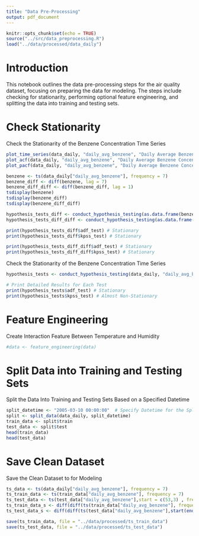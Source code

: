 ```yaml
---
title: "Data Pre-Processing"
output: pdf_document
---
```


```r
knitr::opts_chunk$set(echo = TRUE)
source("../src/data_preprocessing.R")
load("../data/processed/data_daily")
```


# Introduction

This notebook outlines the data pre-processing steps for the air quality dataset, focusing on preparing the data for modeling. The steps include checking for stationarity, performing optional feature engineering, and splitting the data into training and testing sets.


# Check Stationarity

Check the Stationarity of the Benzene Concentration Time Series

```r
plot_time_series(data_daily, "daily_avg_benzene", "Daily Average Benzene Concentration")
plot_acf(data_daily, "daily_avg_benzene", "Daily Average Benzene Concentration")
plot_pacf(data_daily, "daily_avg_benzene", "Daily Average Benzene Concentration")
```

```r
benzene <- ts(data_daily["daily_avg_benzene"], frequency = 7)
benzene_diff <- diff(benzene, lag = 7)
benzene_diff_diff <- diff(benzene_diff, lag = 1)
tsdisplay(benzene)
tsdisplay(benzene_diff)
tsdisplay(benzene_diff_diff)
```

```r

hypothesis_tests_diff <- conduct_hypothesis_testing(as.data.frame(benzene_diff), "daily_avg_benzene")
hypothesis_tests_diff_diff <- conduct_hypothesis_testing(as.data.frame(benzene_diff_diff), "daily_avg_benzene")

print(hypothesis_tests_diff$adf_test) # Stationary
print(hypothesis_tests_diff$kpss_test) # Stationary

print(hypothesis_tests_diff_diff$adf_test) # Stationary
print(hypothesis_tests_diff_diff$kpss_test) # Stationary
```

Check the Stationarity of the Benzene Concentration Time Series

```r
hypothesis_tests <- conduct_hypothesis_testing(data_daily, "daily_avg_benzene")

# Print Detailed Results for Each Test
print(hypothesis_tests$adf_test) # Stationary
print(hypothesis_tests$kpss_test) # Almost Non-Stationary
```


# Feature Engineering 

Create Interaction Feature Between Temperature and Humidity

```r
#data <- feature_engineering(data)
```


# Split Data into Training and Testing Sets

Split the Data Into Training and Testing Sets Based on a Specified Datetime

```r
split_datetime <- "2005-03-10 00:00:00"  # Specify Datetime for the Split
split <- split_data(data_daily, split_datetime)
train_data <- split$train
test_data <- split$test
head(train_data)
head(test_data)
```


# Save Clean Dataset

Save the Clean Dataset to for Modeling

```r
ts_data <- ts(data_daily["daily_avg_benzene"], frequency = 7)
ts_train_data <- ts(train_data["daily_avg_benzene"], frequency = 7)
ts_test_data <- ts(test_data["daily_avg_benzene"],start = c(53,3) , frequency = 7)
ts_train_data_s <- diff(diff(ts(train_data["daily_avg_benzene"], frequency = 7), lag = 7), lag = 1)
ts_test_data_s <- diff(diff(ts(test_data["daily_avg_benzene"],start(end(ts_train_data_s)), frequency = 7), lag = 7), lag = 1)
```

```r
save(ts_train_data, file = "../data/processed/ts_train_data")
save(ts_test_data, file = "../data/processed/ts_test_data")
```
